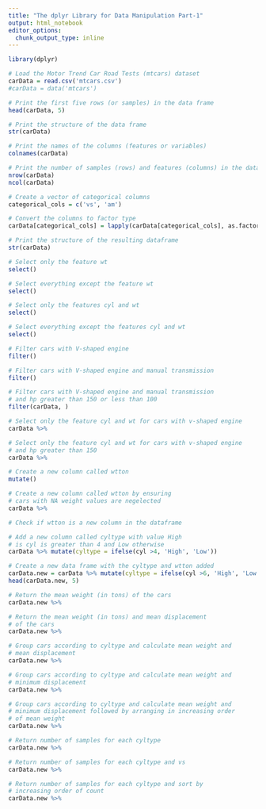 ---
title: "The dplyr Library for Data Manipulation Part-1"
output: html_notebook
editor_options: 
  chunk_output_type: inline
---

```{r}
library(dplyr)
```

```{r}
# Load the Motor Trend Car Road Tests (mtcars) dataset
carData = read.csv('mtcars.csv')
#carData = data('mtcars')

# Print the first five rows (or samples) in the data frame
head(carData, 5)

# Print the structure of the data frame 
str(carData)

# Print the names of the columns (features or variables)
colnames(carData)

# Print the number of samples (rows) and features (columns) in the data frame
nrow(carData)
ncol(carData)
```

```{r}
# Create a vector of categorical columns
categorical_cols = c('vs', 'am')

# Convert the columns to factor type
carData[categorical_cols] = lapply(carData[categorical_cols], as.factor)

# Print the structure of the resulting dataframe
str(carData)
```

```{r}
# Select only the feature wt
select()
```

```{r}
# Select everything except the feature wt
select()
```

```{r}
# Select only the features cyl and wt
select()
```

```{r}
# Select everything except the features cyl and wt
select()
```

```{r}
# Filter cars with V-shaped engine 
filter()
```

```{r}
# Filter cars with V-shaped engine and manual transmission
filter()
```

```{r}
# Filter cars with V-shaped engine and manual transmission
# and hp greater than 150 or less than 100
filter(carData, )
```

```{r}
# Select only the feature cyl and wt for cars with v-shaped engine
carData %>%  
```

```{r}
# Select only the feature cyl and wt for cars with v-shaped engine
# and hp greater than 150
carData %>%  
```

```{r}
# Create a new column called wtton
mutate()
```

```{r}
# Create a new column called wtton by ensuring
# cars with NA weight values are negelected
carData %>% 
```

```{r}
# Check if wtton is a new column in the dataframe

```

```{r}
# Add a new column called cyltype with value High
# is cyl is greater than 4 and Low otherwise
carData %>% mutate(cyltype = ifelse(cyl >4, 'High', 'Low'))
```

```{r}
# Create a new data frame with the cyltype and wtton added
carData.new = carData %>% mutate(cyltype = ifelse(cyl >6, 'High', 'Low'), wtton = 0.45*wt)
head(carData.new, 5)
```

```{r}
# Return the mean weight (in tons) of the cars
carData.new %>% 
```
```{r}
# Return the mean weight (in tons) and mean displacement
# of the cars
carData.new %>% 
```

```{r}
# Group cars according to cyltype and calculate mean weight and
# mean displacement
carData.new %>% 
```

```{r}
# Group cars according to cyltype and calculate mean weight and
# minimum displacement
carData.new %>%
```

```{r}
# Group cars according to cyltype and calculate mean weight and
# minimum displacement followed by arranging in increasing order
# of mean weight
carData.new %>% 
```

```{r}
# Return number of samples for each cyltype
carData.new %>% 
```

```{r}
# Return number of samples for each cyltype and vs
carData.new %>% 
```

```{r}
# Return number of samples for each cyltype and sort by
# increasing order of count
carData.new %>% 
```